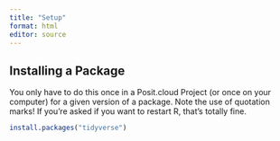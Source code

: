 ```yaml
---
title: "Setup"
format: html
editor: source
---
```


## Installing a Package

You only have to do this once in a Posit.cloud Project (or once on your computer) for a given version of a package. Note the use of quotation marks! If you're asked if you want to restart R, that's totally fine.

```r
install.packages("tidyverse")
```
